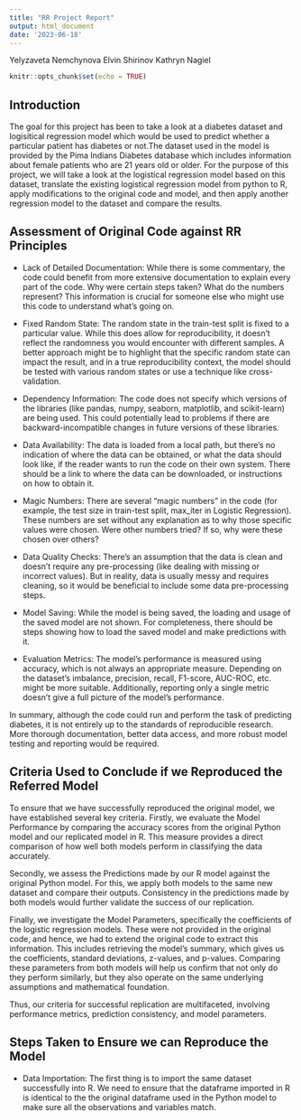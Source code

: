 ```yaml
---
title: "RR Project Report"
output: html_document
date: '2023-06-18'
---
```


Yelyzaveta Nemchynova
Elvin Shirinov
Kathryn Nagiel 

```r
knitr::opts_chunk$set(echo = TRUE)
```

## Introduction 

The goal for this project has been to take a look at a diabetes dataset and logisitical regression model which would be used to predict whether a particular patient has diabetes or not.The dataset used in the model is provided by the Pima Indians Diabetes database which includes information about female patients who are 21 years old or older. For the purpose of this project, we will take a look at the logistical regression model based on this dataset, translate the existing logistical regression model from python to R, apply modifications to the original code and model, and then apply another regression model to the dataset and compare the results. 

## Assessment of Original Code against RR Principles 

* Lack of Detailed Documentation: While there is some commentary, the code could benefit from more extensive documentation to explain every part of the code. Why were certain steps taken? What do the numbers represent? This information is crucial for someone else who might use this code to understand what's going on.

* Fixed Random State: The random state in the train-test split is fixed to a particular value. While this does allow for reproducibility, it doesn't reflect the randomness you would encounter with different samples. A better approach might be to highlight that the specific random state can impact the result, and in a true reproducibility context, the model should be tested with various random states or use a technique like cross-validation.

* Dependency Information: The code does not specify which versions of the libraries (like pandas, numpy, seaborn, matplotlib, and scikit-learn) are being used. This could potentially lead to problems if there are backward-incompatible changes in future versions of these libraries.

* Data Availability: The data is loaded from a local path, but there's no indication of where the data can be obtained, or what the data should look like, if the reader wants to run the code on their own system. There should be a link to where the data can be downloaded, or instructions on how to obtain it.

* Magic Numbers: There are several "magic numbers" in the code (for example, the test size in train-test split, max_iter in Logistic Regression). These numbers are set without any explanation as to why those specific values were chosen. Were other numbers tried? If so, why were these chosen over others?

* Data Quality Checks: There's an assumption that the data is clean and doesn't require any pre-processing (like dealing with missing or incorrect values). But in reality, data is usually messy and requires cleaning, so it would be beneficial to include some data pre-processing steps.

* Model Saving: While the model is being saved, the loading and usage of the saved model are not shown. For completeness, there should be steps showing how to load the saved model and make predictions with it.

* Evaluation Metrics: The model's performance is measured using accuracy, which is not always an appropriate measure. Depending on the dataset's imbalance, precision, recall, F1-score, AUC-ROC, etc. might be more suitable. Additionally, reporting only a single metric doesn't give a full picture of the model's performance.

In summary, although the code could run and perform the task of predicting diabetes, it is not entirely up to the standards of reproducible research. More thorough documentation, better data access, and more robust model testing and reporting would be required.

## Criteria Used to Conclude if we Reproduced the Referred Model 
To ensure that we have successfully reproduced the original model, we have established several key criteria. Firstly, we evaluate the Model Performance by comparing the accuracy scores from the original Python model and our replicated model in R. This measure provides a direct comparison of how well both models perform in classifying the data accurately.

Secondly, we assess the Predictions made by our R model against the original Python model. For this, we apply both models to the same new dataset and compare their outputs. Consistency in the predictions made by both models would further validate the success of our replication.

Finally, we investigate the Model Parameters, specifically the coefficients of the logistic regression models. These were not provided in the original code, and hence, we had to extend the original code to extract this information. This includes retrieving the model's summary, which gives us the coefficients, standard deviations, z-values, and p-values. Comparing these parameters from both models will help us confirm that not only do they perform similarly, but they also operate on the same underlying assumptions and mathematical foundation.

Thus, our criteria for successful replication are multifaceted, involving performance metrics, prediction consistency, and model parameters. 

## Steps Taken to Ensure we can Reproduce the Model 
* Data Importation: The first thing is to import the same dataset successfully into R. We need to ensure that the dataframe imported in R is identical to the the original dataframe used in the Python model to make sure all the observations and variables match.

